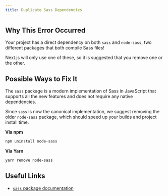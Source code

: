 ```yaml
---
title: Duplicate Sass Dependencies
---
```


## Why This Error Occurred

Your project has a direct dependency on both `sass` and `node-sass`, two
different packages that both compile Sass files!

Next.js will only use one of these, so it is suggested that you remove one or the
other.

## Possible Ways to Fix It

The `sass` package is a modern implementation of Sass in JavaScript that
supports all the new features and does not require any native dependencies.

Since `sass` is now the canonical implementation, we suggest removing the older
`node-sass` package, which should speed up your builds and project install time.

**Via npm**

```bash filename="Terminal"
npm uninstall node-sass
```

**Via Yarn**

```bash filename="Terminal"
yarn remove node-sass
```

## Useful Links

- [`sass` package documentation](https://github.com/sass/dart-sass)
